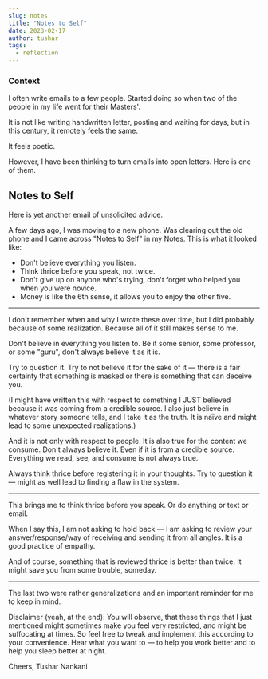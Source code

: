 ---
slug: notes
title: "Notes to Self"
date: 2023-02-17
author: tushar
tags:
  - reflection
---

### Context

I often write emails to a few people. Started doing so when two of the people in my life went for their Masters'. 

It is not like writing handwritten letter, posting and waiting for days, but in this century, it remotely feels the same.  

It feels poetic.

However, I have been thinking to turn emails into open letters. Here is one of them.

## Notes to Self

Here is yet another email of unsolicited advice. 

A few days ago, I was moving to a new phone. Was clearing out the old phone and I came across "Notes to Self" in my  Notes. This is what it looked like:

- Don't believe everything you listen.
- Think thrice before you speak, not twice.
- Don't give up on anyone who's trying, don't forget who helped you when you were novice.
- Money is like the 6th sense, it allows you to enjoy the other five.

___

I don't remember when and why I wrote these over time, but I did probably because of some realization. Because all of it still makes sense to me.

Don't believe in everything you listen to. Be it some senior, some professor, or some "guru", don't always believe it as it is. 

Try to question it. Try to not believe it for the sake of it — there is a fair certainty that something is masked or there is something that can deceive you.

(I might have written this with respect to something I JUST believed because it was coming from a credible source. I also just believe in whatever story someone tells, and I take it as the truth. It is naïve and might lead to some unexpected realizations.)

And it is not only with respect to people. It is also true for the content we consume. Don't always believe it. Even if it is from a credible source. Everything we read, see, and consume is not always true. 

Always think thrice before registering it in your thoughts.
Try to question it — might as well lead to finding a flaw in the system.

___

This brings me to think thrice before you speak. Or do anything or text or email. 

When I say this, I am not asking to hold back — I am asking to review your answer/response/way of receiving and sending it from all angles. It is a good practice of empathy.

And of course, something that is reviewed thrice is better than twice. It might save you from some trouble, someday.

___

The last two were rather generalizations and an important reminder for me to keep in mind.

Disclaimer (yeah, at the end): You will observe, that these things that I just mentioned might sometimes make you feel very restricted, and might be suffocating at times. So feel free to tweak and implement this according to your convenience. Hear what you want to — to help you work better and to help you sleep better at night.

Cheers,
Tushar Nankani
 